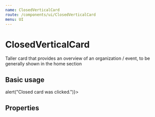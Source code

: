 ```yaml
---
name: ClosedVerticalCard
route: /components/ui/ClosedVerticalCard
menu: UI
---
```



# ClosedVerticalCard

Taller card that provides an overview of an organization / event, to be generally shown in the home section

## Basic usage

<Playground>
    <ClosedVerticalCard title="Title" subtitle="Lorem ipsum dolor sit" imageSrc="https://images.pexels.com/photos/235615/pexels-photo-235615.jpeg?auto=compress&cs=tinysrgb&dpr=2&h=650&w=940" itemSelected={() => alert("Closed card was clicked.")}></ClosedVerticalCard>
</Playground>

## Properties

<Props of={ClosedVerticalCard} />
